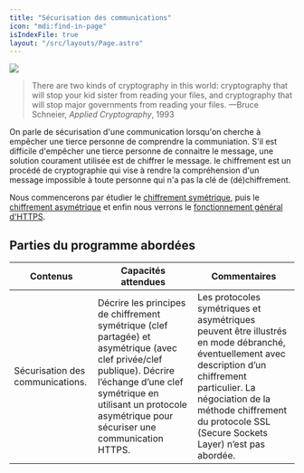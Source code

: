 ```yaml
---
title: "Sécurisation des communications"
icon: "mdi:find-in-page"
isIndexFile: true
layout: "/src/layouts/Page.astro"
---
```


![](/cours/secu.png)

> There are two kinds of cryptography in this world: cryptography that will stop your kid sister from reading your files, 
> and cryptography that will stop major governments from reading your files.
—Bruce Schneier, *Applied Cryptography*, 1993

On parle de sécurisation d'une communication lorsqu'on cherche à empêcher une tierce personne de comprendre la communiation. 
S'il est difficile d'empêcher une tierce personne de connaitre le message, une solution courament utilisée est de chiffrer le message. 
le chiffrement est un procédé de cryptographie qui vise à rendre la compréhension d'un message impossible à toute personne qui n'a pas la clé de (dé)chiffrement.

Nous commencerons par étudier le [chiffrement symétrique](symetrique), puis le [chiffrement asymétrique](asymetrique) et enfin nous verrons le [fonctionnement général d'HTTPS](https). 

##  Parties du programme abordées 
Contenus | Capacités attendues | Commentaires
---|---|---
Sécurisation des communications. | Décrire les principes de chiffrement symétrique (clef partagée) et asymétrique (avec clef privée/clef publique). Décrire l’échange d’une clef symétrique en utilisant un protocole asymétrique pour sécuriser une communication HTTPS. | Les protocoles symétriques et asymétriques peuvent être illustrés en mode débranché, éventuellement avec description d’un chiffrement particulier. La négociation de la méthode chiffrement du protocole SSL (Secure Sockets Layer) n’est pas abordée. | 
